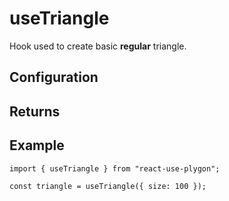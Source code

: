---
---


# useTriangle

Hook used to create basic **regular** triangle.

<SimpleUseTriangle />

## Configuration

<NSidesRegPolygonNote hookName="useTriangle" shapeName="triangle" sides="3" />

<RegularPolygonProps />

<PrimitiveConfig />

## Returns

<PrimitiveReturns configType="PolygonConfig" />

## Example

```tsx
import { useTriangle } from "react-use-plygon";

const triangle = useTriangle({ size: 100 });
```
